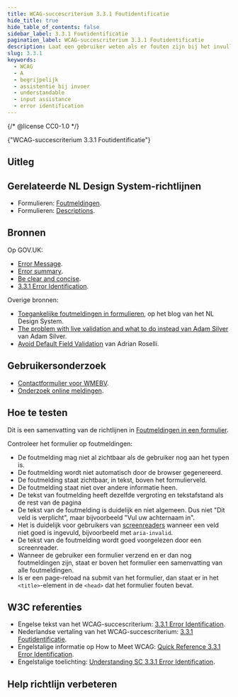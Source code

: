 ```yaml
---
title: WCAG-succescriterium 3.3.1 Foutidentificatie
hide_title: true
hide_table_of_contents: false
sidebar_label: 3.3.1 Foutidentificatie
pagination_label: WCAG-succescriterium 3.3.1 Foutidentificatie
description: Laat een gebruiker weten als er fouten zijn bij het invullen van een formulier.
slug: 3.3.1
keywords:
  - WCAG
  - A
  - begrijpelijk
  - assistentie bij invoer
  - understandable
  - input assistance
  - error identification
---
```


{/* @license CC0-1.0 */}


<WcagHeadingGroup level={1} conformanceLevel="Niveau A">
  {"WCAG-succescriterium 3.3.1 Foutidentificatie"}
</WcagHeadingGroup>

## Uitleg

<Summary />

## Gerelateerde NL Design System-richtlijnen

- Formulieren: [Foutmeldingen](/richtlijnen/formulieren/foutmeldingen).
- Formulieren: [Descriptions](/richtlijnen/formulieren/descriptions).

## Bronnen

Op GOV.UK:

- [<span lang="en">Error Message</span>](https://design-system.service.gov.uk/components/error-message/).
- [<span lang="en">Error summary</span>](https://design-system.service.gov.uk/components/error-summary/).
- [<span lang="en">Be clear and concise</span>](https://design-system.service.gov.uk/components/error-message/#be-clear-and-concise).
- [<span lang="en">3.3.1 Error Identification</span>](https://github.com/alphagov/wcag-primer/wiki/3.3.1).

Overige bronnen:

- [Toegankelijke foutmeldingen in formulieren](/blog/toegankelijke-foutmeldingen-formulieren), op het blog van het NL Design System.
- [<span lang="en">The problem with live validation and what to do instead van Adam Silver</span>](https://adamsilver.io/blog/the-problem-with-live-validation-and-what-to-do-instead/) van Adam Silver.
- [<span lang="en">Avoid Default Field Validation</span>](https://adrianroselli.com/2019/02/avoid-default-field-validation.html) van Adrian Roselli.

## Gebruikersonderzoek

- [Contactformulier voor WMEBV](https://gebruikersonderzoeken.nl/docs/onderzoek-bekijken/formulieren/vng-online-formulieren/).
- [Onderzoek online meldingen](https://gebruikersonderzoeken.nl/docs/onderzoek-bekijken/utrecht-online-meldingen).

<CTAGebruikersonderzoek />

## Hoe te testen

Dit is een samenvatting van de richtlijnen in [Foutmeldingen in een formulier](/richtlijnen/formulieren/foutmeldingen).

Controleer het formulier op foutmeldingen:

- De foutmelding mag niet al zichtbaar als de gebruiker nog aan het typen is.
- De foutmelding wordt niet automatisch door de browser gegenereerd.
- De foutmelding staat zichtbaar, in tekst, boven het formulierveld.
- De foutmelding staat niet over andere informatie heen.
- De tekst van foutmelding heeft dezelfde vergroting en tekstafstand als de rest van de pagina
- De tekst van de foutmelding is duidelijk en niet algemeen. Dus niet "Dit veld is verplicht", maar bijvoorbeeld "Vul uw achternaam in".
- Het is duidelijk voor gebruikers van [screenreaders](/woordenlijst/#screenreader) wanneer een veld niet goed is ingevuld, bijvoorbeeld met `aria-invalid`.
- De tekst van de foutmelding wordt goed voorgelezen door een screenreader.
- Wanneer de gebruiker een formulier verzend en er dan nog foutmeldingen zijn, staat er boven het formulier een samenvatting van alle foutmeldingen.
- Is er een page-reload na submit van het formulier, dan staat er in het `<title>`-element in de `<head>` dat het formulier fouten bevat.

## W3C referenties

- Engelse tekst van het WCAG-succescriterium: [<span lang="en">3.3.1 Error Identification</span>](https://www.w3.org/TR/WCAG22/#error-identification).
- Nederlandse vertaling van het WCAG-succescriterium: [3.3.1 Foutidentificatie](https://www.w3.org/Translations/WCAG22-nl/#error-identification).
- Engelstalige informatie op <span lang="en">How to Meet WCAG</span>: [<span lang="en">Quick Reference 3.3.1 Error Identification</span>](https://www.w3.org/WAI/WCAG22/quickref/#error-identification).
- Engelstalige toelichting: [<span lang="en">Understanding SC 3.3.1 Error Identification</span>](https://www.w3.org/WAI/WCAG22/Understanding/error-identification.html).

<Disclaimer />

## Help richtlijn verbeteren

<Markdown omitH1 headinglevel={3}>
  <WCAGFooterInfo />
</Markdown>

